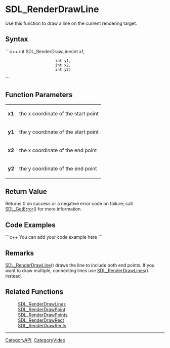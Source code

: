 <!-- pragma section-numbers off -->
<!-- pragma disable-camelcase -->

= SDL_RenderDrawLine =
Use this function to draw a line on the current rendering target.


== Syntax ==
```c++
int SDL_RenderDrawLine(int x1,
                       int y1,
                       int x2,
                       int y2)
```

== Function Parameters ==
{|
|'''x1'''
|the x coordinate of the start point
|-
|'''y1'''
|the y coordinate of the start point
|-
|'''x2'''
|the x coordinate of the end point
|-
|'''y2'''
|the y coordinate of the end point
|}

== Return Value ==
Returns 0 on success or a negative error code on failure; call [[SDL_GetError]]() for more information.

== Code Examples ==
```c++
You can add your code example here
```

== Remarks ==
[[SDL_RenderDrawLine]]() draws the line to include both end points.  If you want to draw multiple, connecting lines use [[SDL_RenderDrawLines]]() instead.

== Related Functions ==
:[[SDL_RenderDrawLines]]
:[[SDL_RenderDrawPoint]]
:[[SDL_RenderDrawPoints]]
:[[SDL_RenderDrawRect]]
:[[SDL_RenderDrawRects]]

----
[[CategoryAPI]], [[CategoryVideo]]
